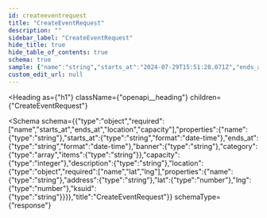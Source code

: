 ```yaml
---
id: createeventrequest
title: "CreateEventRequest"
description: ""
sidebar_label: "CreateEventRequest"
hide_title: true
hide_table_of_contents: true
schema: true
sample: {"name":"string","starts_at":"2024-07-29T15:51:28.071Z","ends_at":"2024-07-29T15:51:28.071Z","banner":"string","category":["string"],"capacity":0,"description":"string","location":{"name":"string","address":"string","lat":0,"lng":0,"ksuid":"string"}}
custom_edit_url: null
---
```



<Heading
  as={"h1"}
  className={"openapi__heading"}
  children={"CreateEventRequest"}
>
</Heading>





<Schema
  schema={{"type":"object","required":["name","starts_at","ends_at","location","capacity"],"properties":{"name":{"type":"string"},"starts_at":{"type":"string","format":"date-time"},"ends_at":{"type":"string","format":"date-time"},"banner":{"type":"string"},"category":{"type":"array","items":{"type":"string"}},"capacity":{"type":"integer"},"description":{"type":"string"},"location":{"type":"object","required":["name","lat","lng"],"properties":{"name":{"type":"string"},"address":{"type":"string"},"lat":{"type":"number"},"lng":{"type":"number"},"ksuid":{"type":"string"}}}},"title":"CreateEventRequest"}}
  schemaType={"response"}
>
  
</Schema>
            